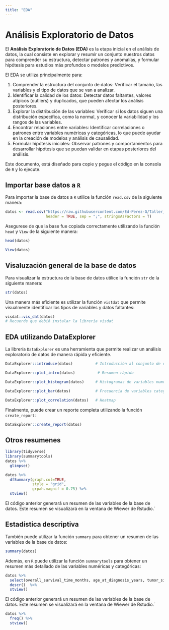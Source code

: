 ```yaml
---
title: "EDA"
---
```


# Análisis Exploratorio de Datos

El **Análisis Exploratorio de Datos (EDA)** es la etapa inicial en el análisis de datos, la cual consiste en explorar y resumir un conjunto nuestros datos para comprender su estructura, detectar patrones y anomalías, y formular hipótesis para estudios más profundos o modelos predictivos.

El EDA se utiliza principalmente para:

1.	Comprender la estructura del conjunto de datos: Verificar el tamaño, las variables y el tipo de datos que se van a analizar.
2.	Identificar la calidad de los datos: Detectar datos faltantes, valores atípicos (outliers) y duplicados, que pueden afectar los análisis posteriores.
3.	Explorar la distribución de las variables: Verificar si los datos siguen una distribución específica, como la normal, y conocer la variabilidad y los rangos de las variables.
4.	Encontrar relaciones entre variables: Identificar correlaciones o patrones entre variables numéricas y categóricas, lo que puede ayudar en la creación de modelos y análisis de causalidad.
5.	Formular hipótesis iniciales: Observar patrones y comportamientos para desarrollar hipótesis que se puedan validar en etapas posteriores del análisis.


Este documento, está diseñado para copie y pegue el código en la consola de `R` y lo ejecute.

## Importar base datos a `R`

Para importar la base de datos a `R`  utilice la función `read.csv` de la siguiente manera:


```r
datos <- read.csv("https://raw.githubusercontent.com/Ed-Perez-G/Taller_ML_DGH/refs/heads/main/bd_CM.csv", 
                  header = TRUE, sep = ";", stringsAsFactors = T)
```

Asegurese de que la base fue copiada correctamente utilizando la función `head` y `View` de la siguiente manera:


```r
head(datos)
```

```r
View(datos)
```


## Visaluzación general de la base de datos

Para visualizar la estructura de la base de datos utilice la función `str` de la siguiente manera:

```r
str(datos)
```


Una manera más eficiente es utilizar la función `vistdat` que permite visualmente identificar los tipos de variables y datos faltantes:

```r
visdat::vis_dat(datos)
# Recuerde que debió instalar la librería visdat
```


## EDA utilizando DataExplorer

La librería `DataExplorer` es una herramienta que permite realizar un análisis exploratorio de datos de manera rápida y eficiente.

```r
DataExplorer::introduce(datos)          # Introducción al conjunto de datos

```

```r
DataExplorer::plot_intro(datos)          # Resumen rápido
```


```r
DataExplorer::plot_histogram(datos)     # Histogramas de variables numéricas
```


```r
DataExplorer::plot_bar(datos)           # Frecuencia de variables categóricas
```

```r
DataExplorer::plot_correlation(datos)   # Heatmap
```


Finalmente, puede crear un reporte completa utilizando la función `create_report`:


```r
DataExplorer::create_report(datos)
```


## Otros resumenes


```r
library(tidyverse)
library(summarytools)
datos %>% 
  glimpse()
```


```r
datos %>% 
  dfSummary(graph.col=TRUE, 
            style = "grid",
            grpah.magnif = 0.75) %>% 
  stview()
```

El código anterior generará un resumen de las variables de la base de datos. Este resumen se visualizará en la ventana de Wiewer de Rstudio.´


## Estadística descriptiva

También puede utilizar la función `summary` para obtener un resumen de las variables de la base de datos:

```r
summary(datos)
```

Además, en `R` puede utilizar la función `summarytools` para obtener un resumen más detallado de las variables numéricas y categóricas:

```r
datos %>% 
  select(overall_survival_time_months, age_at_diagnosis_years, tumor_size_mm) %>% 
  descr()  %>% 
  stview()
```

El código anterior generará un resumen de las variables de la base de datos. Este resumen se visualizará en la ventana de Wiewer de Rstudio.´



```r
datos %>% 
  freq() %>% 
  stview()
```

